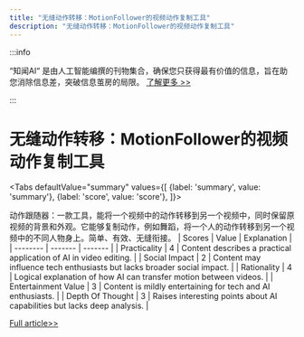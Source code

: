 ```yaml
---
title: "无缝动作转移：MotionFollower的视频动作复制工具"
description: "无缝动作转移：MotionFollower的视频动作复制工具"
---
```



:::info

“知闻AI“ 是由人工智能编撰的刊物集合，确保您只获得最有价值的信息，旨在助您消除信息差，突破信息茧房的局限。  [了解更多 >>](/)

:::

# 无缝动作转移：MotionFollower的视频动作复制工具


<Tabs
	defaultValue="summary"
	values={[
	{label: 'summary', value: 'summary'},
	{label: 'score', value: 'score'},
]}>
<TabItem value="summary">


动作跟随器：一款工具，能将一个视频中的动作转移到另一个视频中，同时保留原视频的背景和外观。它能够复制动作，例如舞蹈，将一个人的动作转移到另一个视频中的不同人物身上。简单、有效、无缝衔接。
</TabItem>
<TabItem value="score">
	| Scores     | Value   | Explanation |
	| -------- | ------- | ------- |
	| Practicality  | 4    | Content describes a practical application of AI in video editing.    |
	| Social Impact | 2     | Content may influence tech enthusiasts but lacks broader social impact.    |
	| Rationality    | 4    | Logical explanation of how AI can transfer motion between videos.    |
	| Entertainment Value    | 3    | Content is mildly entertaining for tech and AI enthusiasts.    |
	| Depth Of Thought    | 3    | Raises interesting points about AI capabilities but lacks deep analysis.    |
</TabItem>
</Tabs>

[Full article>>](https://x.com/imxiaohu/status/1799648392110645355)
